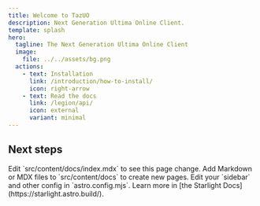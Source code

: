 ```yaml
---
title: Welcome to TazUO
description: Next Generation Ultima Online Client.
template: splash
hero:
  tagline: The Next Generation Ultima Online Client
  image:
    file: ../../assets/bg.png
  actions:
    - text: Installation
      link: /introduction/how-to-install/
      icon: right-arrow
    - text: Read the docs
      link: /legion/api/
      icon: external
      variant: minimal
---
```



## Next steps

<CardGrid>
	<Card title="Update content" icon="pencil">
		Edit `src/content/docs/index.mdx` to see this page change.
	</Card>
	<Card title="Add new content" icon="add-document">
		Add Markdown or MDX files to `src/content/docs` to create new pages.
	</Card>
	<Card title="Configure your site" icon="setting">
		Edit your `sidebar` and other config in `astro.config.mjs`.
	</Card>
	<Card title="Read the docs" icon="open-book">
		Learn more in [the Starlight Docs](https://starlight.astro.build/).
	</Card>
</CardGrid>
